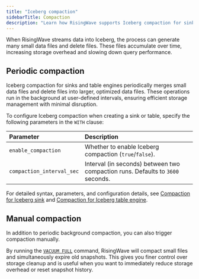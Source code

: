 ```yaml
---
title: "Iceberg compaction"
sidebarTitle: Compaction
description: "Learn how RisingWave supports Iceberg compaction for sinks and table engines."
---
```


When RisingWave streams data into Iceberg, the process can generate many small data files and delete files. These files accumulate over time, increasing storage overhead and slowing down query performance.

## Periodic compaction

Iceberg compaction for sinks and table engines periodically merges small data files and delete files into larger, optimized data files. These operations run in the background at user-defined intervals, ensuring efficient storage management with minimal disruption.

To configure Iceberg compaction when creating a sink or table, specify the following parameters in the `WITH` clause:

| Parameter                  | Description                                                                 |
|:---------------------------|:----------------------------------------------------------------------------|
| `enable_compaction`        | Whether to enable Iceberg compaction (`true`/`false`).                       |
| `compaction_interval_sec`  | Interval (in seconds) between two compaction runs. Defaults to `3600` seconds. |

For detailed syntax, parameters, and configuration details, see [Compaction for Iceberg sink](/iceberg/deliver-to-iceberg#compaction-for-iceberg-sink) and [Compaction for Iceberg table engine](/iceberg/create-manage-native-iceberg-tables#compaction-for-native-iceberg-tables).

## Manual compaction

In addition to periodic background compaction, you can also trigger compaction manually.  

By running the [`VACUUM FULL`](/sql/commands/sql-vacuum) command, RisingWave will compact small files and simultaneously expire old snapshots. This gives you finer control over storage cleanup and is useful when you want to immediately reduce storage overhead or reset snapshot history.



